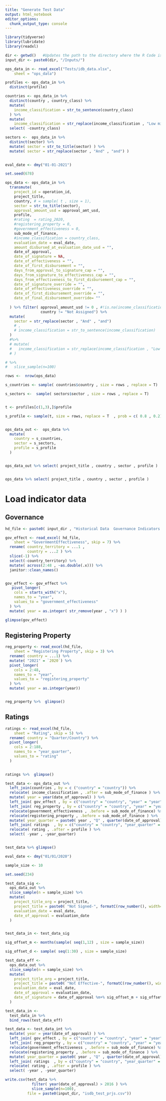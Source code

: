 ```yaml
---
title: "Generate Test Data"
output: html_notebook
editor_options: 
  chunk_output_type: console
---
```


```r
library(tidyverse)
library(lubridate)
library(readxl)


```

```r

dir <- getwd()   #Updates the path to the directory where the R Code is present
input_dir <- paste0(dir, "/Inputs/") 

ops_data_in <- read_excel("Tests/idb_data.xlsx", 
    sheet = "ops_data")
```

```r

profiles <- ops_data_in %>% 
  distinct(profile)

countries <- ops_data_in %>% 
  distinct(country , country_class) %>% 
  mutate(
    income_classification = str_to_sentence(country_class)
  ) %>% 
  mutate(
    income_classification = str_replace(income_classification , "Low middle income" , "Lower middle income") ) %>% 
  select( -country_class)

sectors <-  ops_data_in %>% 
  distinct(sector) %>% 
  mutate( sector = str_to_title(sector) ) %>% 
  mutate( sector = str_replace(sector , "And" , "and") )
  


```




```r

eval_date <- dmy("01-01-2021")

set.seed(678)

ops_data <- ops_data_in %>% 
  transmute(
    project_id = operation_id,
    project_title,
    country, # = sample( t , size = 1),
    sector = str_to_title(sector),
    approval_amount_usd = approval_amt_usd,
    profile, 
    #rating  = rating_2020,
    #registering_property = 0,                             
    #government_effectiveness = 0,                        
    sub_mode_of_finance,                             
    #income_classification = country_class,                            
    evaluation_date = eval_date,                                  
    amount_disbursed_at_evaluation_date_usd = "",         
    date_of_approval,                                
    date_of_signature = NA,                                
    date_of_effectiveness = "",                            
    date_of_first_disbursement = "",                       
    days_from_approval_to_signature_cap = "",              
    days_from_signature_to_effectiveness_cap = "",         
    days_from_effectiveness_to_first_disbursement_cap = "",
    date_of_signature_override = "",                       
    date_of_effectiveness_override = "",                 
    date_of_first_disbursement_override = "",              
    date_of_final_disbursement_override= ""
    
  ) %>% filter( approval_amount_usd != 0 , #!is.na(income_classification),
                country != "Not Assigned") %>% 
  mutate(
    sector = str_replace(sector , "And" , "and")
    # ,
    # income_classification = str_to_sentence(income_classification)
  ) 
  #%>% 
  # mutate(
  #   income_classification = str_replace(income_classification , "Low middle income" , "Lower middle income")
  # )

# %>% 
#   slice_sample(n=100)

rows <-  nrow(ops_data)

s_countries <- sample( countries$country , size = rows , replace = T)

s_sectors <-  sample( sectors$sector , size = rows , replace = T)


t <- profiles[c(1,3),]$profile

s_profile <- sample(t, size = rows, replace = T  , prob = c( 0.8 , 0.2))


ops_data_out <-  ops_data %>% 
  mutate(
    country = s_countries,
    sector = s_sectors,
    profile = s_profile
  )


ops_data_out %>% select( project_title , country , sector , profile )


ops_data %>% select( project_title , country , sector , profile )

```



# Load indicator data


## Governance
```r

hd_file <- paste0( input_dir , "Historical Data  Governance Indicators and Rating_157428296.xlsx" )

gov_effect <- read_excel( hd_file, 
    sheet = "GovernmentEffectiveness", skip = 7) %>% 
  rename( country_territory = ...1 ,
          country = ...2 ) %>% 
  slice(-1) %>% 
  select(-country_territory) %>% 
  mutate( across(2:48 , ~as.double(.x))) %>% 
  janitor::clean_names() 


gov_effect <- gov_effect %>% 
   pivot_longer(
    cols = starts_with("x"),
    names_to = "year",
    values_to = "government_effectiveness"
  ) %>% 
  mutate( year = as.integer( str_remove(year , "x") ) )

glimpse(gov_effect)

```


## Registering Property


```r

reg_property <- read_excel(hd_file, 
    sheet = "Registering Property", skip = 3) %>% 
  rename( country = ...1) %>% 
  mutate( "2021" = `2020`) %>% 
  pivot_longer(
    cols = 2:48,
    names_to = "year",
    values_to = "registering_property"
  ) %>% 
  mutate( year = as.integer(year))


reg_property %>%  glimpse()

```

## Ratings

```r

ratings <- read_excel(hd_file, 
    sheet = "Rating", skip = 5) %>% 
  rename( country = "Quarter/Country") %>% 
  pivot_longer(
    cols = 2:188,
    names_to = "year_quarter",
    values_to = "rating"
  )
  

ratings %>%  glimpse()

```



```r

test_data <- ops_data_out %>% 
  left_join(countries , by = c ("country" = "country")) %>% 
  relocate( income_classification , .after = sub_mode_of_finance ) %>% 
  mutate( year = year(date_of_approval) ) %>% 
  left_join( gov_effect , by = c("country" = "country", "year" = "year") ) %>% 
  left_join( reg_property , by = c("country" = "country", "year" = "year") ) %>% 
  relocate(government_effectiveness , .before = sub_mode_of_finance) %>% 
  relocate(registering_property , .before = sub_mode_of_finance ) %>% 
  mutate( year_quarter = paste0( year , "Q" , quarter(date_of_approval)   ) ) %>% 
  left_join( ratings  , by = c("country" = "country", "year_quarter" = "year_quarter")  ) %>% 
  relocate( rating , .after = profile ) %>%
  select( -year , -year_quarter)


test_data %>% glimpse()


```

```r

eval_date <- dmy("01/01/2020")

sample_size <- 10

set.seed(234)

test_data_sig <- 
  ops_data_out %>% 
  slice_sample(n = sample_size) %>% 
  mutate(
    project_title_org = project_title,
    project_title = paste0( "Not Signed-", formatC(row_number(), width=3, flag="0") ),
    evaluation_date = eval_date,
    date_of_approval = evaluation_date
  )


test_data_in <- test_data_sig

```

```r


sig_offset_m <- months(sample( seq(1,12) , size = sample_size))

sig_offset_d <- sample( seq(1:30) , size = sample_size)

test_data_eff <- 
  ops_data_out %>% 
  slice_sample(n = sample_size) %>% 
  mutate(
    project_title_org = project_title,
    project_title = paste0( "Not Effective-", formatC(row_number(), width=3, flag="0") ),
    evaluation_date = eval_date,
    date_of_approval = evaluation_date,
    date_of_signature = date_of_approval %m+% sig_offset_m + sig_offset_d
  )

test_data_in <- 
  test_data_in %>% 
  bind_rows(test_data_eff)


```


```r
test_data <- test_data_int %>% 
  mutate( year = year(date_of_approval) ) %>% 
  left_join( gov_effect , by = c("country" = "country", "year" = "year") ) %>% 
  left_join( reg_property , by = c("country" = "country", "year" = "year") ) %>% 
  relocate(government_effectiveness , .before = sub_mode_of_finance) %>% 
  relocate(registering_property , .before = sub_mode_of_finance ) %>% 
  mutate( year_quarter = paste0( year , "Q" , quarter(date_of_approval)   ) ) %>% 
  left_join( ratings  , by = c("country" = "country", "year_quarter" = "year_quarter")  ) %>% 
  relocate( rating , .after = profile ) %>%
  select( -year , -year_quarter)
```



```r

write.csv(test_data %>% 
            filter( year(date_of_approval) > 2016 ) %>% 
            slice_sample(n=100), 
          file = paste0(input_dir, "isdb_test_prjs.csv"))

```


